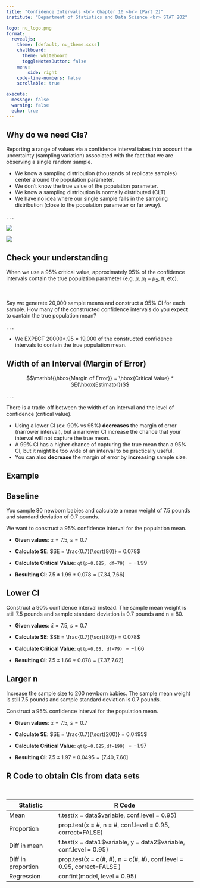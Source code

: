```yaml
---
title: "Confidence Intervals <br> Chapter 10 <br> (Part 2)"
institute: "Department of Statistics and Data Science <br> STAT 202"

logo: nu_logo.png
format: 
  revealjs:
    theme: [default, nu_theme.scss]
    chalkboard:
      theme: whiteboard
      toggleNotesButton: false
    menu:
        side: right
    code-line-numbers: false
    scrollable: true

execute:
  message: false
  warning: false
  echo: true
---
```


## Why do we need CIs? {.smaller}

Reporting a range of values via a confidence interval takes into account the uncertainty (sampling variation) associated with the fact that we are observing a single random sample.

:::{.incremental}
-   We know a sampling distribution (thousands of replicate samples) center around the population parameter.
-   We don't know the true value of the population parameter.
-   We know a sampling distribution is normally distributed (CLT)
-   We have no idea where our single sample falls in the sampling distribution (close to the population parameter or far away).
:::

. . .

::: {layout="[45,45]"}
![](images_lecture/sampling_dist.png)

![](images_lecture/sample_CI.png)
:::

## Check your understanding

When we use a $95\%$ critical value, approximately $95\%$ of the confidence intervals contain the true population parameter (e.g. $\mu$, $\mu_1 - \mu_2$, $\pi$, etc).

<br>

Say we generate 20,000 sample means and construct a 95% CI for each sample. How many of the constructed confidence intervals do you expect to cantain the true population mean?

. . .

 - We EXPECT 20000\*.95 = 19,000 of the constructed confidence intervals to contain the true population mean.

## Width of an Interval (Margin of Error) {.smaller}

$$\mathbf{\hbox{Margin of Error}} = \hbox{Critical  Value} * SE(\hbox{Estimator})$$

. . .

There is a trade-off between the width of an interval and the level of confidence (critical value).

:::{.incremental}
-   Using a lower CI (ex: 90% vs 95%) **decreases** the margin of error (narrower interval), but a narrower CI increase the chance that your interval will not capture the true mean.
-   A 99% CI has a higher chance of capturing the true mean than a 95% CI, but it might be too wide of an interval to be practically useful.
-   You can also **decrease** the margin of error by **increasing** sample size.
:::

## Example {.smaller}

::: panel-tabset

## Baseline

You sample 80 newborn babies and calculate a mean weight of 7.5 pounds and standard deviation of 0.7 pounds.

We want to construct a 95% confidence interval for the population mean.

:::{.incremental}
-   **Given values**: $\bar{x} = 7.5$, $s = 0.7$
-   **Calculate SE**: $SE = \frac{0.7}{\sqrt{80}} = 0.078$
-   **Calculate Critical Value**: `qt(p=0.025, df=79)` $= -1.99$

- **Resulting CI**: $7.5 \pm 1.99*0.078 = [7.34, 7.66]$
:::

## Lower CI

Construct a 90% confidence interval instead. The sample mean weight is still 7.5 pounds and sample standard deviation is 0.7 pounds and n = 80.

:::{.incremental}
-   **Given values**: $\bar{x} = 7.5$, $s = 0.7$
-   **Calculate SE**: $SE = \frac{0.7}{\sqrt{80}} = 0.078$
-   **Calculate Critical Value**: `qt(p=0.05, df=79)` $= -1.66$

- **Resulting CI**: $7.5 \pm 1.66*0.078 = [7.37, 7.62]$
:::

## Larger n

Increase the sample size to 200 newborn babies. The sample mean weight is still 7.5 pounds and sample standard deviation is 0.7 pounds.

Construct a 95% confidence interval for the population mean.

:::{.incremental}
-   **Given values**: $\bar{x} = 7.5$, $s = 0.7$
-   **Calculate SE**: $SE = \frac{0.7}{\sqrt{200}} = 0.0495$
-   **Calculate Critical Value**: `qt(p=0.025,df=199)` $= -1.97$

- **Resulting CI**: $7.5 \pm 1.97*0.0495 = [7.40, 7.60]$
:::

:::

## R Code to obtain CIs from data sets {.smaller}

<br>

| Statistic          | R Code                                                                 |
|-------------------|-----------------------------------------------------|
| Mean               | t.test(x = data\$variable, conf.level = 0.95)                        |
| Proportion         | prop.test(x = #, n = #, conf.level = 0.95, correct=FALSE)              |
| Diff in mean       | t.test(x = data1\$variable, y = data2\$variable, conf.level = 0.95)    |
| Diff in proportion | prop.test(x = c(#, #), n = c(#, #), conf.level = 0.95, correct=FALSE ) |
| Regression         | confint(model, level = 0.95)                                           |
